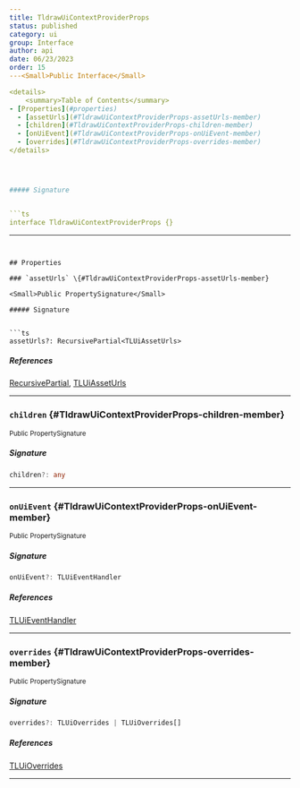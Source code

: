 ```yaml
---
title: TldrawUiContextProviderProps
status: published
category: ui
group: Interface
author: api
date: 06/23/2023
order: 15
---<Small>Public Interface</Small>

<details>
	<summary>Table of Contents</summary>
- [Properties](#properties)
  - [assetUrls](#TldrawUiContextProviderProps-assetUrls-member)
  - [children](#TldrawUiContextProviderProps-children-member)
  - [onUiEvent](#TldrawUiContextProviderProps-onUiEvent-member)
  - [overrides](#TldrawUiContextProviderProps-overrides-member)
</details>




##### Signature


```ts
interface TldrawUiContextProviderProps {}
```

---
```


## Properties

### `assetUrls` \{#TldrawUiContextProviderProps-assetUrls-member}

<Small>Public PropertySignature</Small>

##### Signature


```ts
assetUrls?: RecursivePartial<TLUiAssetUrls>
```

##### References

[RecursivePartial](/gen/utils/RecursivePartial-type), [TLUiAssetUrls](/gen/ui/~TLUiAssetUrls-type)

---

### `children` \{#TldrawUiContextProviderProps-children-member}

<Small>Public PropertySignature</Small>

##### Signature


```ts
children?: any
```

---

### `onUiEvent` \{#TldrawUiContextProviderProps-onUiEvent-member}

<Small>Public PropertySignature</Small>

##### Signature


```ts
onUiEvent?: TLUiEventHandler
```

##### References

[TLUiEventHandler](/gen/ui/TLUiEventHandler-type)

---

### `overrides` \{#TldrawUiContextProviderProps-overrides-member}

<Small>Public PropertySignature</Small>

##### Signature


```ts
overrides?: TLUiOverrides | TLUiOverrides[]
```

##### References

[TLUiOverrides](/gen/ui/TLUiOverrides-interface)

---

